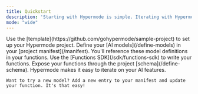 ```yaml
---
title: Quickstart
description: 'Starting with Hypermode is simple. Iterating with Hypermode is constant.'
mode: "wide"
---
```


<Steps>
  <Step title="Clone the Template Project">
    Use the [template](https://github.com/gohypermode/sample-project) to set up your Hypermode project.
  </Step>
  <Step title="Set Up Your Manifest">
    Define your [AI models](/define-models) in your [project manifest](/manifest). You'll reference these model definitions in your functions.
  </Step>
  <Step title="Write Your Functions">
    Use the [Functions SDK](/sdk/functions-sdk) to write your functions. Expose your functions through the project [schema](/define-schema).
  </Step>
  <Step title="Iterate">
    Hypermode makes it easy to iterate on your AI features.
    
    Want to try a new model? Add a new entry to your manifest and update your function. It's that easy!
  </Step>
</Steps>